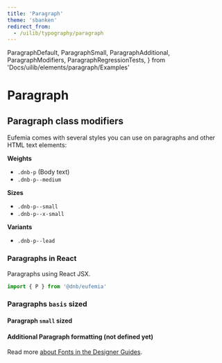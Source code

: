 ```yaml
---
title: 'Paragraph'
theme: 'sbanken'
redirect_from:
  - /uilib/typography/paragraph
---
```


  ParagraphDefault,
  ParagraphSmall,
  ParagraphAdditional,
  ParagraphModifiers,
  ParagraphRegressionTests,
} from 'Docs/uilib/elements/paragraph/Examples'

# Paragraph

## Paragraph class modifiers

Eufemia comes with several styles you can use on paragraphs and other HTML text elements:

**Weights**

- `.dnb-p` (Body text)
- `.dnb-p--medium`

**Sizes**

- `.dnb-p--small`
- `.dnb-p--x-small`

**Variants**

- `.dnb-p--lead`

### Paragraphs in React

Paragraphs using React JSX.

```jsx
import { P } from '@dnb/eufemia'
```

<ParagraphModifiers />

### Paragraphs `basis` sized

<ParagraphDefault />

#### Paragraph `small` sized

<ParagraphSmall />

#### Additional Paragraph formatting (not defined yet)

<ParagraphAdditional />

Read more [about Fonts in the Designer Guides](/quickguide-designer/fonts/).

<VisibleWhenVisualTest>
  <ParagraphRegressionTests />
</VisibleWhenVisualTest>
